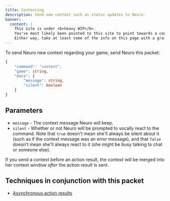 ```yaml
---
title: Contexting
description: Send new context such as status updates to Neuro.
banner:
  content: |
    This site is under <b>heavy WIP</b>.
    You've most likely been pointed to this site to point towards a concept, or something.
    Either way, take at least some of the info on this page with a grain of salt, and also don't expect much info since it's very incomplete on content.
---
```



To send Neuro new context regarding your game, send Neuro this packet:

```ts
{
    "command": "context",
    "game": string,
    "data": {
        "message": string,
        "silent": boolean
    }
}
```

## Parameters

- `message` - The context message Neuro will keep.
- `silent` - Whether or not Neuro will be prompted to vocally react to the command. Note that `true` doesn't mean she'll always be silent about it (such as if the context message was an error message), and that `false` doesn't mean she'll always react to it (she might be busy talking to chat or someone else).

<Aside>

If you send a context before an action result, the context will be merged into her context window *after* the action result is sent.

</Aside>

## Techniques in conjunction with this packet

- [Asynchronous action results](/base/techniques/async_action_results)
